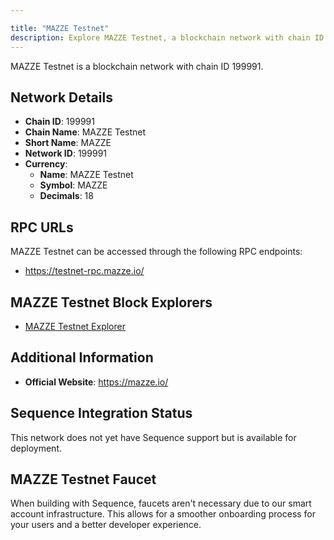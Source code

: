 ```yaml
---

title: "MAZZE Testnet"
description: Explore MAZZE Testnet, a blockchain network with chain ID 199991. Learn about its native currency, MAZZE Testnet, and how to interact with the network.
---
```




MAZZE Testnet is a blockchain network with chain ID 199991.

## Network Details

- **Chain ID**: 199991
- **Chain Name**: MAZZE Testnet
- **Short Name**: MAZZE
- **Network ID**: 199991
- **Currency**: 
  - **Name**: MAZZE Testnet
  - **Symbol**: MAZZE
  - **Decimals**: 18

## RPC URLs

MAZZE Testnet can be accessed through the following RPC endpoints:

- https://testnet-rpc.mazze.io/

## MAZZE Testnet Block Explorers

- [MAZZE Testnet Explorer](https://mazzescan.io)

## Additional Information

- **Official Website**: https://mazze.io/

## Sequence Integration Status

This network does not yet have Sequence support but is available for deployment.

## MAZZE Testnet Faucet

When building with Sequence, faucets aren't necessary due to our smart account infrastructure. This allows for a smoother onboarding process for your users and a better developer experience.
